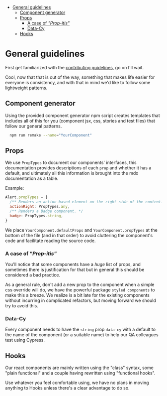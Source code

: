 
<Meta title="🏠 Welcome/3. Writing Components" />

- [General guidelines](#general-guidelines)
  - [Component generator](#component-generator)
  - [Props](#props)
    - [A case of _"Prop-itis"_](#a-case-of-prop-itis)
    - [Data-Cy](#data-cy)
  - [Hooks](#hooks)

# General guidelines

First get familiarized with the [contributing guidelines](/?path=/docs/🏠-welcome-2-contributing--page), go on I'll wait.

Cool, now that that is out of the way, something that makes life easier for everyone is consistency, and with that in mind we'd like to follow some lightweight patterns.

## Component generator

Using the provided component generator npm script creates templates that includes all of this for you (component jsx, css, stories and test files) that follow our general patterns.

```bash
  npm run remake --name="YourComponent"
```

## Props

We use `PropTypes` to document our components' interfaces, this documentation provides descriptions of each `prop` and whether it has a default, and ultimately all this information is brought into the mdx documentation as a table.

Example:

```jsx
Alert.propTypes = {
  /** Renders an action-based element on the right side of the content. Typically Buttons. */
  actionRight: PropTypes.any,
  /** Renders a Badge component. */
  badge: PropTypes.string,
}
```

We place `YourComponent.defaultProps` and `YourComponent.propTypes` at the bottom of the file (and in that order) to avoid cluttering the component's code and facilitate reading the source code.

### A case of _"Prop-itis"_

You'll notice that some components have a _huge_ list of props, and sometimes there is justification for that but in general this should be considered a bad practice.

As a general rule, don't add a new prop to the component when a simple css override will do, we have the powerful package `styled components` to make this a breeze. We realize is a bit late for the existing components without incurring in complicated refactors, but moving forward we should try to avoid this.

### Data-Cy

Every component needs to have the `string` prop `data-cy` with a default to the name of the component (or a suitable name) to help our QA colleagues test using Cypress.

## Hooks

Our react components are mainly written using the "class" syntax, some "plain functional" and a couple having rewritten using "functional hooks".

Use whatever you feel comfortable using, we have no plans in moving anything to Hooks unless there's a clear advantage to do so.
